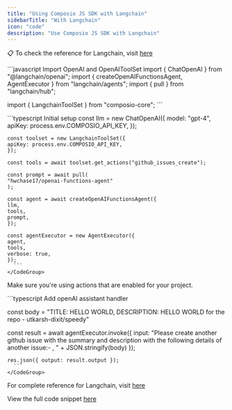 ```yaml
---
title: "Using Composio JS SDK with Langchain"
sidebarTitle: "With Langchain"
icon: "code"
description: "Use Composio JS SDK with Langchain"
---
```


📋 To check the reference for Langchain, visit [here](https://composiohq.github.io/composio-js/classes/frameworks_langchain.LangchainToolSet.html)


<Steps>
<Step title="Installation Steps">
 <CodeGroup>
      ```javascript Import OpenAI and OpenAIToolSet
import { ChatOpenAI } from "@langchain/openai";
import { createOpenAIFunctionsAgent, AgentExecutor } from "langchain/agents";
import { pull } from "langchain/hub";

import { LangchainToolSet } from "composio-core";
      ```
    </CodeGroup>
</Step>
<Step title="Initialize LangchainToolSet and setup agent">

 <CodeGroup>
      ```typescript Initial setup
 const llm = new ChatOpenAI({
    model: "gpt-4",
    apiKey: process.env.COMPOSIO_API_KEY,
    });

    const toolset = new LangchainToolSet({
    apiKey: process.env.COMPOSIO_API_KEY,
    });

    const tools = await toolset.get_actions("github_issues_create");

    const prompt = await pull(
    "hwchase17/openai-functions-agent"
    );

    const agent = await createOpenAIFunctionsAgent({
    llm,
    tools,
    prompt,
    });

    const agentExecutor = new AgentExecutor({
    agent,
    tools,
    verbose: true,
    });
      ```
    </CodeGroup>

Make sure you're using actions that are enabled for your project.

</Step>

<Step title="Invoke the agent">

<CodeGroup>
      ```typescript Add openAI assistant handler

const body = "TITLE: HELLO WORLD, DESCRIPTION: HELLO WORLD for the repo - utkarsh-dixit/speedy"

   const result = await agentExecutor.invoke({
        input: "Please create another github issue with the summary and description with the following details of another issue:- , " + JSON.stringify(body)
    });

    res.json({ output: result.output });
      ```
    </CodeGroup>


</Step>

<Step title="Complete code snippet">

For complete reference for Langchain, visit [here](https://composiohq.github.io/composio-js/classes/frameworks_langchain.LangchainToolSet.html)

View the full code snippet [here](https://github.com/ComposioHQ/composio-js/blob/main/examples/langchain/demo.ts)
</Step>
</Steps>


